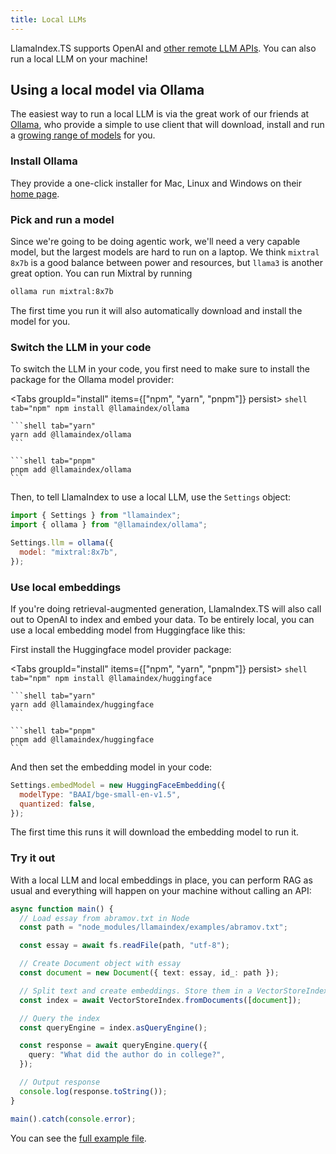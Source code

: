 ```yaml
---
title: Local LLMs
---
```



LlamaIndex.TS supports OpenAI and [other remote LLM APIs](/docs/llamaindex/modules/models/llms). You can also run a local LLM on your machine!

## Using a local model via Ollama

The easiest way to run a local LLM is via the great work of our friends at [Ollama](https://ollama.com/), who provide a simple to use client that will download, install and run a [growing range of models](https://ollama.com/library) for you.

### Install Ollama

They provide a one-click installer for Mac, Linux and Windows on their [home page](https://ollama.com/).

### Pick and run a model

Since we're going to be doing agentic work, we'll need a very capable model, but the largest models are hard to run on a laptop. We think `mixtral 8x7b` is a good balance between power and resources, but `llama3` is another great option. You can run Mixtral by running

```bash
ollama run mixtral:8x7b
```

The first time you run it will also automatically download and install the model for you.

### Switch the LLM in your code

To switch the LLM in your code, you first need to make sure to install the package for the Ollama model provider:

<Tabs groupId="install" items={["npm", "yarn", "pnpm"]} persist>
	```shell tab="npm"
	npm install @llamaindex/ollama
	```

	```shell tab="yarn"
	yarn add @llamaindex/ollama
	```

	```shell tab="pnpm"
	pnpm add @llamaindex/ollama
	```
</Tabs>

Then, to tell LlamaIndex to use a local LLM, use the `Settings` object:

```javascript
import { Settings } from "llamaindex";
import { ollama } from "@llamaindex/ollama";

Settings.llm = ollama({
  model: "mixtral:8x7b",
});
```

### Use local embeddings

If you're doing retrieval-augmented generation, LlamaIndex.TS will also call out to OpenAI to index and embed your data. To be entirely local, you can use a local embedding model from Huggingface like this:

First install the Huggingface model provider package: 

<Tabs groupId="install" items={["npm", "yarn", "pnpm"]} persist>
	```shell tab="npm"
	npm install @llamaindex/huggingface
	```

	```shell tab="yarn"
	yarn add @llamaindex/huggingface
	```

	```shell tab="pnpm"
	pnpm add @llamaindex/huggingface
	```
</Tabs>

And then set the embedding model in your code:

```javascript
Settings.embedModel = new HuggingFaceEmbedding({
  modelType: "BAAI/bge-small-en-v1.5",
  quantized: false,
});
```

The first time this runs it will download the embedding model to run it.

### Try it out

With a local LLM and local embeddings in place, you can perform RAG as usual and everything will happen on your machine without calling an API:

```typescript
async function main() {
  // Load essay from abramov.txt in Node
  const path = "node_modules/llamaindex/examples/abramov.txt";

  const essay = await fs.readFile(path, "utf-8");

  // Create Document object with essay
  const document = new Document({ text: essay, id_: path });

  // Split text and create embeddings. Store them in a VectorStoreIndex
  const index = await VectorStoreIndex.fromDocuments([document]);

  // Query the index
  const queryEngine = index.asQueryEngine();

  const response = await queryEngine.query({
    query: "What did the author do in college?",
  });

  // Output response
  console.log(response.toString());
}

main().catch(console.error);
```

You can see the [full example file](https://github.com/run-llama/LlamaIndexTS/blob/main/examples/vectorIndexLocal.ts).
